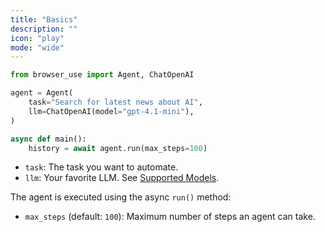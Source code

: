 ---
title: "Basics"
description: ""
icon: "play"
mode: "wide"
---


```python
from browser_use import Agent, ChatOpenAI

agent = Agent(
    task="Search for latest news about AI",
    llm=ChatOpenAI(model="gpt-4.1-mini"),
)

async def main():
    history = await agent.run(max_steps=100)
```

- `task`: The task you want to automate.
- `llm`: Your favorite LLM. See <a href="/customize/supported-models">Supported Models</a>.


The agent is executed using the async `run()` method:

- `max_steps` (default: `100`): Maximum number of steps an agent can take.
